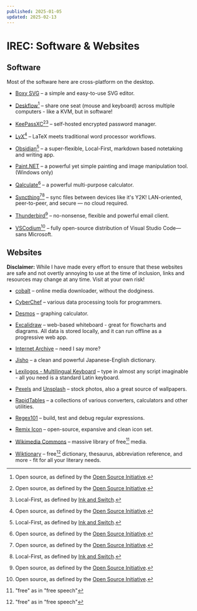 ```yaml
---
published: 2025-01-05
updated: 2025-02-13
---
```


# IREC: Software & Websites

## Software

Most of the software here are cross-platform on the desktop.

- [Boxy SVG](https://boxy-svg.com/)
  – a simple and easy-to-use SVG editor.

- [Deskflow](https://deskflow.org/)[^os]
  – share one seat (mouse and keyboard) across multiple computers - like a KVM,
    but in software!

- [KeePassXC](https://keepassxc.org/)[^os][^lf]
  – self-hosted encrypted password manager.

- [LyX](https://www.lyx.org/)[^os]
  – LaTeX meets traditional word processor workflows.

- [Obsidian](https://obsidian.md/)[^lf]
  – a super-flexible, Local-First, markdown based notetaking and writing app.

- [Paint.NET](https://getpaint.net/)
  – a powerful yet simple painting and image manipulation tool. (Windows only)

- [Qalculate](https://qalculate.github.io/)[^os]
  – a powerful multi-purpose calculator.

- [Syncthing](https://syncthing.net/)[^os][^lf]
  – sync files between devices like it's Y2K! LAN-oriented, peer-to-peer, and
  secure — no cloud required.

- [Thunderbird](https://www.thunderbird.net)[^os]
  – no-nonsense, flexible and powerful email client.

- [VSCodium](https://vscodium.com/)[^os]
  – fully open-source distribution of Visual Studio Code—sans Microsoft.

## Websites

**Disclaimer:** While I have made every effort to ensure that these websites
are safe and not overtly annoying to use at the time of inclusion, links and
resources may change at any time. Visit at your own risk!

- [cobalt](https://cobalt.tools/)
  – online media downloader, without the dodginess.

- [CyberChef](https://gchq.github.io/CyberChef/)
  – various data processing tools for programmers.

- [Desmos](https://www.desmos.com/calculator)
  – graphing calculator.

- [Excalidraw](https://excalidraw.com/)
  – web-based whiteboard - great for flowcharts and diagrams. All data is
    stored locally, and it can run offline as a progressive web app.

- [Internet Archive](https://archive.org/)
  – need I say more?

- [Jisho](https://jisho.org/)
  – a clean and powerful Japanese-English dictionary.

- [Lexilogos - Multilingual Keyboard](https://www.lexilogos.com/keyboard/index.htm)
  – type in almost any script imaginable - all you need is a standard Latin
    keyboard.

- [Pexels](https://www.pexels.com/) and [Unsplash](https://unsplash.com/)
  – stock photos, also a great source of wallpapers.

- [RapidTables](https://www.rapidtables.com/)
  – a collections of various converters, calculators and other utilities.

- [Regex101](https://regex101.com/)
  – build, test and debug regular expressions.

- [Remix Icon](https://remixicon.com/)
  – open-source, expansive and clean icon set.

- [Wikimedia Commons](https://commons.wikimedia.org/wiki/Main_Page)
  – massive library of free[^1] media.

- [Wiktionary](https://en.wiktionary.org/wiki/Wiktionary:Main_Page)
  – free[^1] dictionary, thesaurus, abbreviation reference, and more - fit
    for all your literary needs.

[^os]: Open source, as defined by the
       [Open Source Initiative](https://opensource.org/definition-annotated).
[^lf]: Local-First, as defined by
       [Ink and Switch](https://www.inkandswitch.com/local-first/).
[^1]: "free" as in "free speech"
